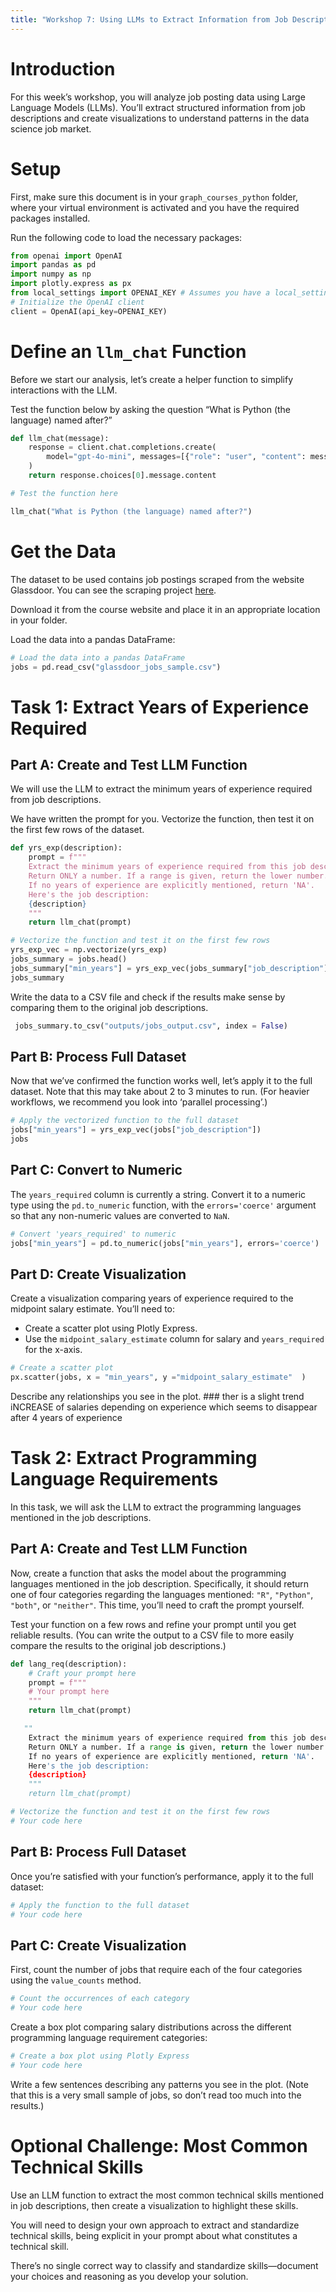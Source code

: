 ```yaml
---
title: "Workshop 7: Using LLMs to Extract Information from Job Descriptions"
---
```


# Introduction

For this week's workshop, you will analyze job posting data using Large Language Models (LLMs). You'll extract structured information from job descriptions and create visualizations to understand patterns in the data science job market.

# Setup

First, make sure this document is in your `graph_courses_python` folder, where your virtual environment is activated and you have the required packages installed.

Run the following code to load the necessary packages:

```python
from openai import OpenAI
import pandas as pd
import numpy as np
import plotly.express as px
from local_settings import OPENAI_KEY # Assumes you have a local_settings.py file in your folder with your OpenAI key  
# Initialize the OpenAI client
client = OpenAI(api_key=OPENAI_KEY)
```

# Define an `llm_chat` Function

Before we start our analysis, let's create a helper function to simplify interactions with the LLM.

Test the function below by asking the question "What is Python (the language) named after?"

```python
def llm_chat(message):
    response = client.chat.completions.create(
        model="gpt-4o-mini", messages=[{"role": "user", "content": message}]
    )
    return response.choices[0].message.content

```

```python
# Test the function here

llm_chat("What is Python (the language) named after?")

```

# Get the Data

The dataset to be used contains job postings scraped from the website Glassdoor. You can see the scraping project [here](https://github.com/picklesueat/data_jobs_data).

Download it from the course website and place it in an appropriate location in your folder.

Load the data into a pandas DataFrame:

```python
# Load the data into a pandas DataFrame
jobs = pd.read_csv("glassdoor_jobs_sample.csv")
```

# Task 1: Extract Years of Experience Required

## Part A: Create and Test LLM Function

We will use the LLM to extract the minimum years of experience required from job descriptions.

We have written the prompt for you. Vectorize the function, then test it on the first few rows of the dataset.

```python
def yrs_exp(description):
    prompt = f"""
    Extract the minimum years of experience required from this job description. 
    Return ONLY a number. If a range is given, return the lower number.
    If no years of experience are explicitly mentioned, return 'NA'.
    Here's the job description:
    {description}
    """
    return llm_chat(prompt)

# Vectorize the function and test it on the first few rows
yrs_exp_vec = np.vectorize(yrs_exp)
jobs_summary = jobs.head()
jobs_summary["min_years"] = yrs_exp_vec(jobs_summary["job_description"])
jobs_summary


```

Write the data to a CSV file and check if the results make sense by comparing them to the original job descriptions.

```python
 jobs_summary.to_csv("outputs/jobs_output.csv", index = False)
```

## Part B: Process Full Dataset

Now that we've confirmed the function works well, let's apply it to the full dataset. Note that this may take about 2 to 3 minutes to run. (For heavier workflows, we recommend you look into 'parallel processing'.)

```python
# Apply the vectorized function to the full dataset
jobs["min_years"] = yrs_exp_vec(jobs["job_description"])
jobs
```

## Part C: Convert to Numeric

The `years_required` column is currently a string. Convert it to a numeric type using the `pd.to_numeric` function, with the `errors='coerce'` argument so that any non-numeric values are converted to `NaN`.

```python
# Convert 'years_required' to numeric
jobs["min_years"] = pd.to_numeric(jobs["min_years"], errors='coerce')
```

## Part D: Create Visualization

Create a visualization comparing years of experience required to the midpoint salary estimate. You'll need to:

- Create a scatter plot using Plotly Express.
- Use the `midpoint_salary_estimate` column for salary and `years_required` for the x-axis.

```python
# Create a scatter plot
px.scatter(jobs, x = "min_years", y ="midpoint_salary_estimate"  )
```

Describe any relationships you see in the plot.
###  ther is a slight trend iNCREASE of salaries depending on experience which seems to disappear after 4 years of experience 

# Task 2: Extract Programming Language Requirements

In this task, we will ask the LLM to extract the programming languages mentioned in the job descriptions.

## Part A: Create and Test LLM Function

Now, create a function that asks the model about the programming languages mentioned in the job description. Specifically, it should return one of four categories regarding the languages mentioned: `"R"`, `"Python"`, `"both"`, or `"neither"`. This time, you'll need to craft the prompt yourself.

Test your function on a few rows and refine your prompt until you get reliable results. (You can write the output to a CSV file to more easily compare the results to the original job descriptions.)

```python
def lang_req(description):
    # Craft your prompt here
    prompt = f"""
    # Your prompt here
    """
    return llm_chat(prompt)

   ""
    Extract the minimum years of experience required from this job description. 
    Return ONLY a number. If a range is given, return the lower number.
    If no years of experience are explicitly mentioned, return 'NA'.
    Here's the job description:
    {description}
    """
    return llm_chat(prompt)

# Vectorize the function and test it on the first few rows
# Your code here
```

## Part B: Process Full Dataset

Once you're satisfied with your function's performance, apply it to the full dataset:

```python
# Apply the function to the full dataset
# Your code here
```

## Part C: Create Visualization

First, count the number of jobs that require each of the four categories using the `value_counts` method. 

```python
# Count the occurrences of each category
# Your code here
```

Create a box plot comparing salary distributions across the different programming language requirement categories:

```python
# Create a box plot using Plotly Express
# Your code here
```

Write a few sentences describing any patterns you see in the plot. (Note that this is a very small sample of jobs, so don't read too much into the results.)

# Optional Challenge: Most Common Technical Skills

Use an LLM function to extract the most common technical skills mentioned in job descriptions, then create a visualization to highlight these skills.

You will need to design your own approach to extract and standardize technical skills, being explicit in your prompt about what constitutes a technical skill.

There's no single correct way to classify and standardize skills—document your choices and reasoning as you develop your solution.